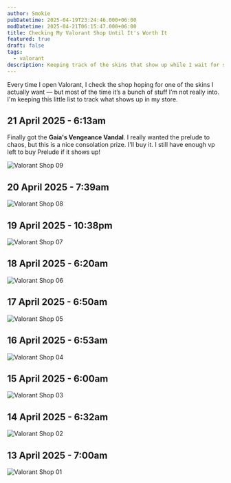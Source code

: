 ```yaml
---
author: Smokie
pubDatetime: 2025-04-19T23:24:46.000+06:00
modDatetime: 2025-04-21T06:15:47.000+06:00
title: Checking My Valorant Shop Until It's Worth It
featured: true
draft: false
tags:
  - valorant
description: Keeping track of the skins that show up while I wait for something actually worth spending on. The skins I want are mostly the Spectrum Classic, Prelude to Chaos Vandal and Neo-Frontier Sheriff.
---
```



Every time I open Valorant, I check the shop hoping for one of the skins I actually want — but most of the time it’s a bunch of stuff I’m not really into. I'm keeping this little list to track what shows up in my store.

## 21 April 2025 - 6:13am

Finally got the **Gaia's Vengeance Vandal**. I really wanted the prelude to chaos, but this is a nice consolation prize. I'll buy it. I still have enough vp left to buy Prelude if it shows up!

<Image src="hiWLFei.png" alt="Valorant Shop 09" loading="eager" />

## 20 April 2025 - 7:39am

<Image src="2TpSiKZ.png" alt="Valorant Shop 08" />

## 19 April 2025 - 10:38pm

<Image src="lEQgVBo.png" alt="Valorant Shop 07" />

## 18 April 2025 - 6:20am

<Image src="s4Ngr9f.png" alt="Valorant Shop 06" />

## 17 April 2025 - 6:50am

<Image src="ZLjRYA1.png" alt="Valorant Shop 05" />

## 16 April 2025 - 6:53am

<Image src="VvtYuVW.png" alt="Valorant Shop 04" />

## 15 April 2025 - 6:00am

<Image src="jy2mw4q.png" alt="Valorant Shop 03" />

## 14 April 2025 - 6:32am

<Image src="IVrRVvh.png" alt="Valorant Shop 02" />

## 13 April 2025 - 7:00am

<Image src="YnEiHSL.png" alt="Valorant Shop 01" />
